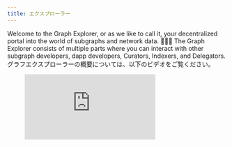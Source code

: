 ```yaml
---
title: エクスプローラー
---
```


Welcome to the Graph Explorer, or as we like to call it, your decentralized portal into the world of subgraphs and network data. 👩🏽‍🚀 The Graph Explorer consists of multiple parts where you can interact with other subgraph developers, dapp developers, Curators, Indexers, and Delegators. グラフエクスプローラーの概要については、以下のビデオをご覧ください。

<figure className="video-container">
  <iframe
    className="video-iframe"
    src="https://www.youtube.com/embed/u224xf7rEBY"
    title="YouTube ビデオプレイヤー"
    frameBorder="0"
    allowFullScreen
  />
</figure>

## サブグラフ

まず最初に、ナビゲーションバーの上部にある「Subgraphs」タブは、分散型ネットワーク上の自分の完成したサブグラフ（および他の人のサブグラフ）を見るための場所です。 ここでは、作成日、シグナル量、名前などから、探しているサブグラフを見つけることができます。

![エクスプローラーイメージ 1](/img/Subgraphs-Explorer-Landing.png)

サブグラフをクリックすると、プレイグラウンドでクエリをテストすることができ、ネットワークの詳細を活用して情報に基づいた意思決定を行うことができます。 また、自分のサブグラフや他の人のサブグラフで GRT をシグナリングして、その重要性や品質をインデクサに認識させることができます。 これは、サブグラフにシグナルを送ることで、そのサブグラフがインデックス化され、最終的にクエリに対応するためにネットワーク上に現れてくることを意味するため、非常に重要です。

![エクスプローラーイメージ 2](/img/Subgraph-Details.png)

各サブグラフの専用ページでは、いくつかの詳細が表示されます。 その内容は以下の通りです：

- サブグラフのシグナル/アンシグナル
- チャート、現在のデプロイメント ID、その他のメタデータなどの詳細情報の表示
- バージョンを切り替えて、サブグラフの過去のイテレーションを調べる
- GraphQL によるサブグラフのクエリ
- プレイグラウンドでのサブグラフのテスト
- 特定のサブグラフにインデクシングしているインデクサーの表示
- サブグラフの統計情報（割り当て数、キュレーターなど）
- サブグラフを公開したエンティティの表示

![エクスプローラーイメージ 3](/img/Explorer-Signal-Unsignal.png)

## 参加者

このタブでは、Indexer、Delegator、Curators など、ネットワークアクティビティに参加している全ての人を俯瞰できます。 以下では、各タブの意味を詳しく説明します。

### 1. インデクサー（Indexers）

![エクスプローラーイメージ 4](/img/Indexer-Pane.png)

まず、インデクサーから説明します。 インデクサーはプロトコルのバックボーンであり、サブグラフに利害関係を持ち、インデックスを作成し、サブグラフを消費する人にクエリを提供します。 インデクサーテーブルでは、インデクサーのデリゲーションパラメータ、ステーク、各サブグラフへのステーク量、クエリフィーとインデクシング報酬による収益を確認することができます。 詳細は以下のとおりです：

- Query Fee Cut - デリゲーターとの分配時にインデクサーが保持するクエリーフィーリベートの割合
- Effective Reward Cut - デリゲーションプールに適用されるインデックス報酬のカット。 これがマイナスの場合、インデクサーが報酬の一部を手放していることを意味します。 プラスの場合は、インデクサーが報酬の一部を保持していることを意味します
- Cooldown Remaining - インデクサーが上記のデリゲーションパラメータを変更できるようになるまでの残り時間です。 クールダウン期間は、インデクサーがデリゲーションパラメータを更新する際に設定します
- Owned - インデクサーが預けているステークで、悪意のある行為や不正な行為があった場合にスラッシュされる可能性があります
- Delegated - デリゲーターからのステークで、インデクサーが割り当てることができるが、スラッシュはできません
- Allocated - インデックスを作成中のサブグラフに対してインデクサーが割り当てているステーク額
- Available Delegation Capacity - 過剰デリゲーションになる前に、インデクサーが受け取ることができるデリゲーション・ステーク量
- Max Delegation Capacity - インデクサーが生産的に受け取ることができるデリゲーション・ステークの最大量。 過剰なデリゲーション・ステークは割り当てや報酬の計算には使用できません
- Query Fees - あるインデクサーのクエリに対してエンドユーザーが支払った手数料の合計額です
- Indexer Rewards - インデクサーとそのデリゲーターが過去に獲得したインデクサー報酬の総額。 インデクサー報酬は GRT の発行によって支払われます

インデクサーはクエリ報酬とインデックス報酬の両方を得ることができます。 機能的には、ネットワーク参加者が GRT をインデクサーにデリゲーションしたときに発生します。 これにより、インデクサーはそのインデクサーパラメータに応じてクエリフィーや報酬を受け取ることができます。 インデックスパラメータの設定は、表の右側をクリックするか、インデクサーのプロフィールにアクセスして「Delegate」ボタンをクリックすることで行うことができます。

インデクサーになる方法については、公式ドキュメントや The Graph Academy のインデクサーガイドを参考にしてください。

![インデックス作成の詳細](/img/Indexing-Details-Pane.png)

### 2. キュレーター

キュレーターはサブグラフを分析し、どのサブグラフが最高品質であるかを特定します。 キュレーターが魅力的なサブグラフを見つけたら、そのボンディングカーブにシグナルを送ることでキュレーションすることができます。 そうすることで、キュレーターはインデクサーにどのサブグラフが高品質であり、インデックスを作成すべきかを知らせることができます。

キュレーターはコミュニティのメンバー、データ消費者、あるいはサブグラフの開発者でもあり、GRT トークンをボンディングカーブに預けることで自分のサブグラフにシグナルを送ります。 GRT を預け入れることで、キュレーターはサブグラフのキュレーションシェアを獲得します。 その結果、キュレーターは、自分がシグナルを送ったサブグラフが生成したクエリフィーの一部を得ることができます。 ボンディングカーブは、キュレーターが最高品質のデータソースをキュレーションする動機付けとして機能します。 このセクションの「Curator」テーブルでは、以下を確認することができます：

- キュレーターがキュレーションを開始した日付
- デポジットされた GRT の数
- キュレーターが所有するシェア数

![エクスプローラーイメージ ６](/img/Curation-Overview.png)

キュレーターの役割についてさらに詳しく知りたい場合は、[The Graph Academy](https://thegraph.academy/curators/) か [official documentation.](/curating)を参照してください。

### 3. デリゲーター

デリゲーターは、グラフネットワークの安全性と分散性を維持するための重要な役割を担っています。 デリゲーターは、GRT トークンを 1 人または複数のインデクサーにデリゲート（＝「ステーク」）することでネットワークに参加します。 デリゲーターがいなければ、インデクサーは大きな報酬や手数料を得ることができません。 そのため、インデクサーは獲得したインデクシング報酬やクエリフィーの一部をデリゲーターに提供することで、デリゲーターの獲得を目指します。

一方、デリゲーターは、過去の実績、インデックス作成報酬率、クエリ手数料のカット率など、さまざまな変数に基づいてインデクサーを選択します。 また、コミュニティ内での評判も関係してきます。 選ばれたインデクサーとは、 [The Graph’s Discord](https://thegraph.com/discord) や [The Graph Forum](https://forum.thegraph.com/)でつながることをお勧めします。

![エクスプローラーイメージ ７](/img/Delegation-Overview.png)

「Delegators」テーブルでは、コミュニティ内のアクティブなデリゲーターを確認できるほか、以下のような指標も確認できます：

- デリゲーターがデリゲーションしているインデクサー数
- デリゲーターの最初のデリゲーション内容
- デリゲーターが蓄積したがプロトコルから引き出していない報酬
- プロトコルから撤回済みの報酬
- 現在プロトコルに保持している GRT 総量
- 最後にデリゲートした日

デリゲーターになるための方法をもっと知りたい方は、ぜひご覧ください。 [official documentation](/delegating) や [The Graph Academy](https://docs.thegraph.academy/network/delegators)にアクセスしてください。

## ネットワーク

「Network」セクションでは、グローバルな KPI に加えて、エポック単位に切り替えてネットワークメトリクスをより詳細に分析する機能があります。 これらの詳細を見ることで、ネットワークが時系列でどのようなパフォーマンスをしているかを知ることができます。

### アクティビティ

アクティビティセクションには、現在のすべてのネットワークメトリクスと、時系列の累積メトリクスが表示されます。 ここでは、以下のようなことがわかります：

- 現在のネットワーク全体のステーク額
- インデクサーとデリゲーター間のステーク配分
- ネットワーク開始以来の総供給量、ミント量、バーン GRT
- プロトコルの開始以降のインデックス報酬総額
- キュレーション報酬、インフレーション・レートなどのプロトコルパラメータ
- 現在のエポックの報酬と料金

特筆すべき重要な詳細をいくつか挙げます：

- **クエリフィーは消費者によって生成された報酬を表し**、サブグラフへの割り当てが終了し、提供したデータが消費者によって検証された後、少なくとも 7 エポック（下記参照）の期間後にインデクサが請求することができます（または請求しないこともできます）。
- **I インデクシング報酬は、インデクサーがエポック期間中にネットワーク発行から請求した報酬の量を表します。 **プロトコルの発行は固定されていますが、報酬は、インデクサーがインデックスを作成したサブグラフに対する割り当てを終了したときにのみミントされます。 Thus the per-epoch number of rewards varies (ie. during some epochs, Indexers might’ve collectively closed allocations that have been open for many days).

![エクスプローラーイメージ ８](/img/Network-Stats.png)

### エポック

エポックセクションでは、エポックごとに以下のようなメトリクスを分析できます：

- エポックの開始または終了ブロック
- 特定のエポックで発生したクエリーフィーと収集されたインデクシングリワード
- エポックステータス： クエリフィーの徴収と分配に関するもので、さまざまな状態がある
  - アクティブエポックとは、インデクサーが現在ステークを割り当て、クエリフィーを収集しているエポックのこと
  - 決済エポックとは、状態のチャンネルを決済しているエポックのこと。 つまり、消費者がインデクサーに対して異議を唱えた場合、インデクサーはスラッシュされる可能性があるということ
  - 分配エポックとは、そのエポックの状態チャンネルが確定し、インデクサーがクエリフィーのリベートを請求できるようになるエポックのこと
  - 確定したエポックとは、インデクサーが請求できるクエリフィーのリベートが残っていないエポックのことで、確定している

![エクスプローラーイメージ ９](/img/Epoch-Stats.png)

## ユーザープロファイル

ネットワーク統計について説明しましたが、次は個人のプロフィールについて説明します。 個人プロフィールは、ネットワークにどのように参加しているかに関わらず、自分のネットワーク活動を確認するための場所です。 あなたの Ethereum ウォレットがあなたのユーザープロフィールとして機能し、ユーザーダッシュボードで確認することができます。

### プロフィールの概要

ここでは、あなたが現在行ったアクションを確認できます。 また、自分のプロフィール情報、説明、ウェブサイト（追加した場合）もここに表示されます。

![エクスプローラーイメージ 10](/img/Profile-Overview.png)

### サブグラフタブ

「Subgraphs」タブをクリックすると、公開されているサブグラフが表示されます。 サブグラフは分散型ネットワークに公開されたときにのみ表示されます。

![エクスプローラーイメージ 11](/img/Subgraphs-Overview.png)

### インデックスタブ

「Indexing」タブをクリックすると、サブグラフに対するすべてのアクティブな割り当てと過去の割り当てが表になっており、分析してインデクサーとしての過去のパフォーマンスを見ることができるチャートも表示されます。

このセクションには、インデクサー報酬とクエリフィーの詳細も含まれます。 以下のような指標が表示されます：

- Delegated Stake - Delegator からのステークで、あなたが割り当て可能だが、スラッシュされないもの
- Total Query Fees - 提供したクエリに対してユーザーが支払った料金の合計額
- Indexer Rewards - 受け取ったインデクサー報酬の総額（GRT）
- Fee Cut - デリゲーターとの分配時に保持するクエリフィーリベートの割合
- Rewards Cut - デリゲーターとの分配時に保有するインデクサー報酬の割合
- Owned - 預けているステークであり、悪質な行為や不正行為があった場合にスラッシュされる可能性がある

![エクスプローラーイメージ 12](/img/Indexer-Stats.png)

### デリゲーションタブ

デリゲーターは、グラフネットワークにとって重要な存在です。 デリゲーターは知見を駆使して、健全な報酬を提供するインデクサーを選ばなければなりません。 このタブでは、アクティブなデリゲーションの詳細と過去の履歴、そしてデリゲートしたインデクサーの各指標を確認することができます。

ページの前半には、自分のデリゲーションチャートと報酬のみのチャートが表示されています。 左側には、現在のデリゲーションメトリクスを反映した KPI が表示されています。

このタブで見ることができるデリゲーターの指標は以下の通りです。

- デリゲーション報酬の合計
- 未実現報酬の合計
- 実現報酬の合計

ページの後半には、デリゲーションテーブルがあります。 ここには、あなたがデリゲートしたインデクサーとその詳細（報酬のカットやクールダウンなど）が表示されています。

With the buttons on the right side of the table, you can manage your delegation - delegate more, undelegate, or withdraw your delegation after the thawing period.

表の右側にあるボタンで、デリゲーションを管理することができます。

![エクスプローラーイメージ 13](/img/Delegation-Stats.png)

### キュレーションタブ

「Curation」タブでは、自分がシグナリングしている（その結果、クエリフィーを受け取ることができる）サブグラフを確認することができます。 シグナリングにより、キュレーターはインデクサーに対して、どのサブグラフが価値があり信頼できるかを強調することができ、その結果、そのサブグラフにインデックスを付ける必要があることを示すことができます。

このタブでは、以下の概要を見ることができます：

- キュレーションしている全てのサブグラフとシグナルの詳細
- サブグラフごとのシェアの合計
- サブグラフごとのクエリ報酬
- 更新日の詳細

![エクスプローラーイメージ 14](/img/Curation-Stats.png)

## プロフィールの設定

ユーザープロフィールでは、個人的なプロフィールの詳細（ENS ネームの設定など）を管理することができます。 インデクサーの方は、さらに多くの設定が可能です。 ユーザープロファイルでは、デリゲーションパラメーターとオペレーターを設定することができます。

- オペレーターは、インデクサーに代わって、割り当ての開始や終了など、プロトコル上の限定的なアクションを行います。 オペレーターは通常、ステーキングウォレットとは別の他の Ethereum アドレスで、インデクサーが個人的に設定できるネットワークへのゲート付きアクセス権を持っています。
- 「Delegation parameters」では、自分とデリゲーターの間で GRT の分配をコントロールすることができます。

![エクスプローラーイメージ 15](/img/Profile-Settings.png)

グラフエクスプローラーは、分散型データの世界への公式ポータルとして、ネットワーク内でのあなたの役割に関わらず、様々なアクションを取ることができます。 アドレスの横にあるドロップダウンメニューを開き、「Settings」ボタンをクリックすると、自分のプロフィール設定ができます。

<div sx={{ mx: 'auto', maxWidth: '400px' }}>![Wallet details](/img/Wallet-Details.png)</div>
